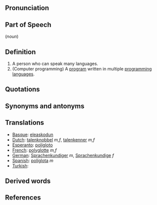 ==Pronunciation==
==Part of Speech==
(''noun'')
==Definition==
#A person who can speak many languages.
#(Computer programming) A [[program]] written in multiple [[programming language]]s.
==Quotations==
==Synonyms and antonyms==
==Translations==
*[[Basque]]: [[eleaskodun]]
*[[Dutch]]: [[talenknobbel]] ''m,f'', [[talenkenner]] ''m,f''
*[[Esperanto]]: [[poligloto]]
*[[French]]: [[polyglotte]] ''m,f''
*[[German]]: [[Sprachenkundiger]] ''m'', [[Sprachenkundige]] ''f''
*[[Spanish]]: [[políglota]] ''m''
*[[Turkish]]: [[]]
==Derived words==
==References==